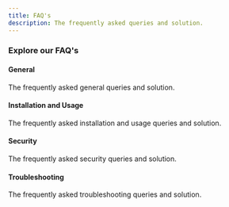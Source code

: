 ```yaml
---
title: FAQ's
description: The frequently asked queries and solution.
---
```


### Explore our FAQ's

<div className="grid sm:grid-cols-2 gap-4 mt-6">

<Card href="/docs/documentation/faqs/general">

#### General

The frequently asked general queries and solution.

</Card>

<Card href="/docs/documentation/faqs/installation">

#### Installation and Usage

The frequently asked installation and usage queries and solution.

</Card>

<Card href="/docs/documentation/faqs/security">

#### Security

The frequently asked security queries and solution.

</Card>

<Card href="/docs/documentation/faqs/troubleshoot">

#### Troubleshooting

The frequently asked troubleshooting queries and solution.
</Card>

</div>

